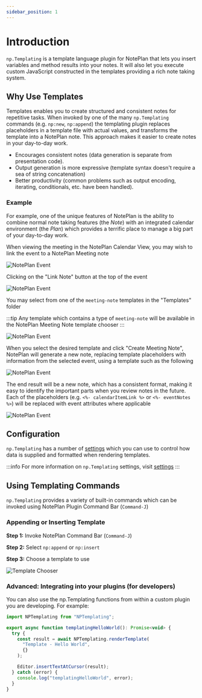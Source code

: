 ```yaml
---
sidebar_position: 1
---
```


# Introduction

`np.Templating` is a template language plugin for NotePlan that lets you insert variables and method results into your notes. It will also let you execute custom JavaScript constructed in the templates providing a rich note taking system.

## Why Use Templates

Templates enables you to create structured and consistent notes for repetitive tasks. When invoked by one of the many `np.Templating` commands (e.g. `np:new`, `np:append`) the templating plugin replaces placeholders in a template file with actual values, and transforms the template into a NotePlan note. This approach makes it easier to create notes in your day-to-day work.

- Encourages consistent notes (data generation is separate from presentation code).
- Output generation is more expressive (template syntax doesn't require a sea of string concatenation)
- Better productivity (common problems such as output encoding, iterating, conditionals, etc. have been handled).

### Example
For example, one of the unique features of NotePlan is the ability to combine normal note taking features (the _Note_) with an integrated calendar environment (the _Plan_) which provides a terrific place to manage a big part of your day-to-day work.

When viewing the meeting in the NotePlan Calendar View, you may wish to link the event to a NotePlan Meeting note

![NotePlan Event](/img/noteplan-event.png)

Clicking on the "Link Note" button at the top of the event

![NotePlan Event](/img/noteplan-link-note.png)

You may select from one of the `meeting-note` templates in the "Templates" folder

:::tip
Any template which contains a type of `meeting-note` will be available in the NotePlan Meeting Note template chooser
:::

![NotePlan Event](/img/noteplan-choose-template.png)

When you select the desired template and click "Create Meeting Note", NotePlan will generate a new note, replacing template placeholders with information from the selected event, using a template such as the following

![NotePlan Event](/img/noteplan-meeting-note-template.png)

The end result will be a new note, which has a consistent format, making it easy to identify the important parts when you review notes in the future. Each of the placeholders (e.g. `<%- calendarItemLink %>` or `<%- eventNotes %>`) will be replaced with event attributes where applicable

![NotePlan Event](/img/noteplan-meeting-note.png)


## Configuration

`np.Templating` has a number of [settings](/docs/settings) which you can use to control how data is supplied and formatted when rendering templates.

:::info
For more information on `np.Templating` settings, visit [settings](/docs/settings)
:::

## Using Templating Commands

`np.Templating` provides a variety of built-in commands which can be invoked using NotePlan Plugin Command Bar (`Command-J`)

### Appending or Inserting Template

**Step 1:** Invoke NotePlan Command Bar (`Command-J`)

**Step 2:** Select `np:append` or `np:insert`

**Step 3:** Choose a template to use

![Template Chooser](/img/template-chooser.png)

### Advanced: Integrating into your plugins (for developers)

You can also use the np.Templating functions from within a custom plugin you are developing. For example:

```javascript
import NPTemplating from "NPTemplating";

export async function templatingHelloWorld(): Promise<void> {
  try {
    const result = await NPTemplating.renderTemplate(
      "Template - Hello World",
      {}
    );

    Editor.insertTextAtCursor(result);
  } catch (error) {
    console.log("templatingHelloWorld", error);
  }
}
```
